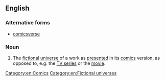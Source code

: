 ==English==

===Alternative forms===
* [[comicsverse]]

===Noun===
{{en-noun}}

# {{context|fandom|lang=en}} The [[fictional]] [[universe]] of a work as [[present]]ed in its [[comics]] version, as opposed to, e.g. the [[TV series]] or the [[movie]].
[[Category:en:Comics]]
[[Category:en:Fictional universes]]